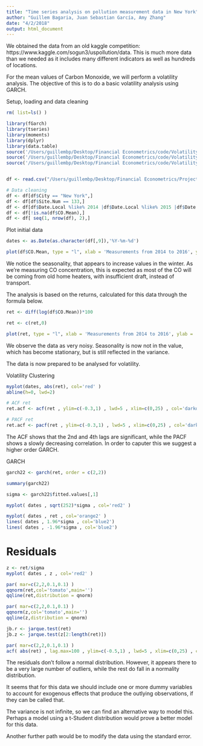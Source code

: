 ```yaml
---
title: "Time series analysis on pollution measurement data in New York"
author: "Guillem Bagaria, Juan Sebastian García, Amy Zhang"
date: "4/2/2018"
output: html_document
---
```


We obtained the data from an old kaggle competition: https://www.kaggle.com/sogun3/uspollution/data. This is much more data than we needed as it includes many different indicators as well as hundreds of locations.

For the mean values of Carbon Monoxide, we will perform a volatility analysis. The objective of this is to do a basic volatility analysis using GARCH.

Setup, loading and data cleaning
```r
rm( list=ls() )

library(fGarch)
library(tseries)
library(moments)
library(dplyr)
library(data.table)
source('/Users/guillembp/Desktop/Financial Econometrics/code/Volatility Modelling/lib/utilities.R')
source('/Users/guillembp/Desktop/Financial Econometrics/code/Volatility Modelling/lib/tarch.R')
source('/Users/guillembp/Desktop/Financial Econometrics/code/Volatility Modelling/lib/egarch.R')


df <- read.csv("/Users/guillembp/Desktop/Financial Econometrics/Project/data/pollution_us_2000_2016.csv", header = TRUE)
```

```r
# Data cleaning
df <- df[df$City == "New York",]
df <- df[df$Site.Num == 133,]
df <- df[df$Date.Local %like% 2014 |df$Date.Local %like% 2015 |df$Date.Local %like% 2016,]
df <- df[!is.na(df$CO.Mean),]
df <- df[ seq(1, nrow(df), 2),]
```

Plot initial data
```r
dates <- as.Date(as.character(df[,9]),'%Y-%m-%d')

plot(df$CO.Mean, type = "l", xlab = 'Measurements from 2014 to 2016', ylab = 'Measured CO Mean values')
```

We notice the seasonality, that appears to increase values in the winter. As we're measuring CO concentration, this is expected as most of the CO will be coming from old home heaters, with insufficient draft, instead of transport.

The analysis is based on the returns, calculated for this data through the formula below.

```r
ret <- diff(log(df$CO.Mean))*100

ret <- c(ret,0)

plot(ret, type = "l", xlab = 'Measurements from 2014 to 2016', ylab = 'Measured CO Mean values')
```

We observe the data as very noisy. Seasonality is now not in the value, which has become stationary, but is still reflected in the variance.

The data is now prepared to be analysed for volatility.

 Volatility Clustering
```r
myplot(dates, abs(ret), col='red' )
abline(h=0, lwd=2)

# ACF ret
ret.acf <- acf(ret , ylim=c(-0.3,1) , lwd=5 , xlim=c(0,25) , col='darkorange2')

# PACF ret
ret.acf <- pacf(ret , ylim=c(-0.3,1) , lwd=5 , xlim=c(0,25) , col='darkorange2')

```

The ACF shows that the 2nd and 4th lags are significant, while the PACF shows a slowly decreasing correlation. In order to caputer this we suggest a higher order GARCH.

 GARCH
```r
garch22 <- garch(ret, order = c(2,2))

summary(garch22)

sigma <- garch22$fitted.values[,1]

myplot( dates , sqrt(252)*sigma , col='red2' )

myplot( dates , ret , col='orange2' )
lines( dates , 1.96*sigma , col='blue2')
lines( dates , -1.96*sigma , col='blue2')
```

# Residuals
```r
z <- ret/sigma
myplot( dates , z , col='red2' )

par( mar=c(2,2,0.1,0.1) )
qqnorm(ret,col='tomato',main='')
qqline(ret,distribution = qnorm)

par( mar=c(2,2,0.1,0.1) )
qqnorm(z,col='tomato',main='')
qqline(z,distribution = qnorm)

jb.r <- jarque.test(ret)
jb.z <- jarque.test(z[2:length(ret)])

par( mar=c(2,2,0.1,0.1) )
acf( abs(ret) , lag.max=100 , ylim=c(-0.5,1) , lwd=5 , xlim=c(0,25) , col='darkorange2')

```

The residuals don't follow a normal distribution. However, it appears there to be a very large number of outliers, while the rest do fall in a normality distribution.

It seems that for this data we should include one or more dummy variables to account for exogenous effects that produce the outlying observations, if they can be called that.

The variance is not infinite, so we can find an alternative way to model this. Perhaps a model using a t-Student distribution would prove a better model for this data.

Another further path would be to modify the data using the standard error. 
